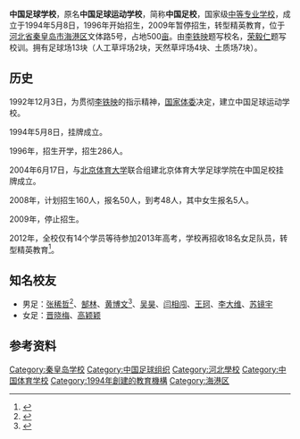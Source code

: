 {{Refimprove|time=2020-07-07T07:28:16+00:00}}
{{Infobox school
|name                     = 中国足球学校
|native_name              = <!--原文名稱，應加註原文語言。如為漢語則本參數免填。-->
|image                    = <!--学校景观照片-->
|alt                      = 
|caption                  = <!--照片注释-->
|location                 = [[河北省|河北省]][[秦皇岛市|秦皇岛市]][[海港区_(秦皇岛市)|海港区]]文体路5号
|country                  = {{CHN}}
|coordinates              = <!-- {{Coord|LAT|LON|display=inline,title}} -->
|school_sponsoring_body   = [[国家体育总局|国家体育总局]]
|type                     = 公办[[中专|中专]]
|religion                 = 
|motto                    = 中国足球学校要培养具有高度道德水准，良好心理素质，现代技战水平勇猛顽强敢于拼搏的足球运动员!
|opened                   = 1996年
|established              = {{Start date|1994|05|08}}
|closed                   = 
|area                     = 500[[亩|亩]]
|district                 = <!--本參數為「學區」而非「所在行政區」-->
|president = 郭洪峰
|superintendent           = 
|principal                = 
|faculty                  = 
|grades                   = 
|enrollment               = 
|campus_size              = 
|campus_type              = 
|colors                   = 
|team_name                = 中国足球学校足球队
|newspaper                = 
|communities              = 
|feeders                  = 
|website                  = {{URL|http://www.cfsqhd.com.cn/}}
|mapframe                 = no
|footnotes                = 
}}
'''中国足球学校'''，原名'''中国足球运动学校'''，简称'''中国足校'''，国家级[[中等专业学校|中等专业学校]]，成立于1994年5月8日，1996年开始招生，2009年暂停招生，转型精英教育，位于[[河北省|河北省]][[秦皇岛市|秦皇岛市]][[海港区_(秦皇岛市)|海港区]]文体路5号，占地500[[亩|亩]]。由[[李铁映|李铁映]]题写校名，[[荣毅仁|荣毅仁]]题写校训。拥有足球场13块（人工草坪场2块，天然草坪场4块、土质场7块）。
== 历史 ==
1992年12月3日，为贯彻[[李铁映|李铁映]]的指示精神，[[国家体委|国家体委]]决定，建立中国足球运动学校。

1994年5月8日，挂牌成立。

1996年，招生开学，招生286人。

2004年6月17日，与[[北京体育大学|北京体育大学]]联合组建北京体育大学足球学院在中国足校挂牌成立。

2008年，计划招生160人，报名50人，到考48人，其中女生报名5人。

2009年，停止招生。

2012年，全校仅有14个学员等待参加2013年高考，学校再招收18名女足队员，转型精英教育<ref>{{cite web |author1=足球报 |title=《中国足校造女足精品试验田 学员来自农村和打工子女》 |url=http://sports.sina.com.cn/c/2012-12-31/15566359919.shtml |website=新浪网 |accessdate=2012-12-31 |archive-date=2020-07-09 |archive-url=https://web.archive.org/web/20200709062247/http://sports.sina.com.cn/c/2012-12-31/15566359919.shtml |dead-url=no }}</ref>。
== 知名校友 ==
* 男足：[[张稀哲|张稀哲]]<ref>{{cite web |author1=足球报 |title=《张稀哲在中国足校求学长达7年 同批学员只踢出他1人》 |url=http://sports.sina.com.cn/j/2012-12-31/16146359941.shtml |website=新浪网 |accessdate=2012-12-31 |archive-date=2020-07-07 |archive-url=https://web.archive.org/web/20200707141112/http://sports.sina.com.cn/j/2012-12-31/16146359941.shtml |dead-url=no }}</ref>、[[郜林|郜林]]、[[黄博文|黄博文]]<ref>{{cite web |author1=足球报 |title=《阎世铎断血足校百万扶持金 买走郜林黄博文只给几万》 |url=http://sports.sina.com.cn/c/2012-12-31/15526359914.shtml |website=新浪网 |accessdate=2012-12-31 |archive-date=2020-07-07 |archive-url=https://web.archive.org/web/20200707165751/http://sports.sina.com.cn/c/2012-12-31/15526359914.shtml |dead-url=no }}</ref>、[[吴昊_(足球运动员)|吴昊]]、[[闫相闯|闫相闯]]、[[王珂_(足球运动员)|王珂]]、[[李大维_(足球运动员)|李大维]]、[[苏镜宇|苏镜宇]]
* 女足：[[晋晓梅|晋晓梅]]、[[高颖颖|高颖颖]]
== 参考资料 ==
{{Reflist}}
[[Category:秦皇岛学校|Category:秦皇岛学校]]
[[Category:中国足球组织|Category:中国足球组织]]
[[Category:河北學校|Category:河北學校]]
[[Category:中国体育学校|Category:中国体育学校]]
[[Category:1994年創建的教育機構|Category:1994年創建的教育機構]]
[[Category:海港区|Category:海港区]]
